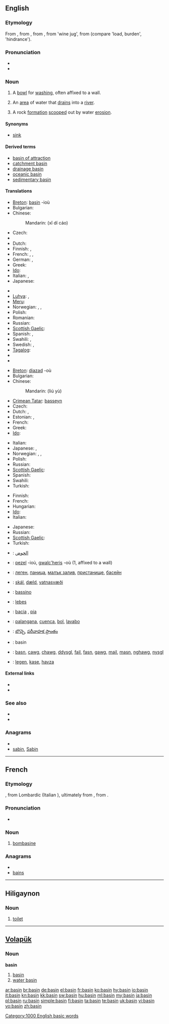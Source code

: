 ==English==

===Etymology===
From {{etyl|enm}} {{term|basin|lang=enm}}, from {{etyl|fro}} {{term|bacin}}, from {{etyl|ML.}} {{term|baccinum}}, from {{etyl|LL.}} {{term|bacca}} 'wine jug', from {{etyl|cel-gau}} (compare {{etyl|cy|-}} {{term|baich}} 'load, burden', {{etyl|ga|-}} {{term|bac}} 'hindrance').

===Pronunciation===
* {{audio|en-us-basin.ogg|Audio (US)}}
* {{rhymes|eɪsən}}

===Noun===
{{en-noun}}

# A [[bowl]] for [[washing]], often affixed to a wall.
# {{geography}} An [[area]] of water that [[drain]]s into a [[river]].
# {{geography}} A rock [[formation]] [[scoop]]ed out by water [[erosion]].

====Synonyms====
* {{sense|bowl}} [[sink]]

====Derived terms====
* [[basin of attraction]]
* [[catchment basin]]
* [[drainage basin]]
* [[oceanic basin]]
* [[sedimentary basin]]

====Translations====
{{trans-top|bowl for washing, often affixed to a wall}}
* [[Breton]]: [[#Breton|basin]] {{f}} -ioù
* Bulgarian: {{t|bg|умивалник}}
* Chinese:
*: Mandarin: {{zh-ts|洗滌槽|洗涤槽}} (xǐ dí cáo)
* Czech: {{t-|cs|umyvadlo|n}}
* {{trreq|Danish}}
* Dutch: {{t+|nl|bassin|n}}
* Finnish: {{t+|fi|amme}}, {{t-|fi|pesuallas}}
* French: {{t+|fr|cuvette|f}}, {{t+|fr|bassine|f}}, {{t+|fr|lavabo|m}}
* German: {{t+|de|Becken|n}},  {{t-|de|Waschbecken|n}}
* Greek: {{t+|el|νιπτήρας|m}}
* [[Ido]]: {{t+|io|baseno|xs=Ido}}
* Italian: {{t+|it|lavandino|m}},  {{t-|it|lavabo|m}}
* Japanese: {{t-|ja|たらい|tr=tarai}}
{{trans-mid}}
* {{trreq|Korean}}
* [[Luhya]]: {{tø|luy|ekarai}},  {{tø|luy|ebeseni}}
* [[Meru]]: {{tø|mer|karai}}
* Norwegian: {{t-|no|servant|m}}, {{t|no|vaskekum|m}}, {{t|no|balje|m}}
* Polish: {{t+|pl|umywalka|f}}
* Romanian: {{t-|ro|chiuvetă|f}}
* Russian: {{t+|ru|таз}}
* [[Scottish Gaelic]]: {{t-|gd|amar|m|xs=Scottish Gaelic}}
* Spanish: {{t-|es|pileta|f}}, {{t+|es|lavamanos|m}}
* Swahili: {{t+|sw|karai|xs=Swahili}},  {{t+|sw|beseni|xs=Swahili}}
* Swedish: {{t|sv|tvättfat|n}}, {{t+|sv|handfat|n}}
* [[Tagalog]]: {{t|tl|palanggana|n|xs=Tagalog}}
* {{trreq|Ukrainian}}
* {{trreq|Vietnamese}}
{{trans-bottom}}

{{trans-top|area of water that drains into a river}}
* [[Breton]]: [[diazad]] {{m}} -où
* Bulgarian: {{t|bg|басейн}}
* Chinese:
*: Mandarin: {{zh-ts|流域|流域}} (liú yù)
* [[Crimean Tatar]]: [[basseyn]]
* Czech: {{t|cs|povodí|n}}
* Dutch: {{t+|nl|stroomgebied|n}}, {{t+|nl|bekken|n}}
* Estonian: {{t|et|valgla}},  {{t|et|valgala}}
* French: {{t+|fr|bassin|m}}
* Greek: {{t+|el|λεκάνη απορροής|f}}
* [[Ido]]: {{t+|io|baseno|xs=Ido}}
{{trans-mid}}
* Italian: {{t+|it|bacino|m}}
* Japanese: {{t|ja|盆地|tr=bonchi}}, {{t|ja|流域|tr=ryūiki}}
* Norwegian: {{t+|no|vann|n}}, {{t+|no|innsjø|n}}, {{t|no|basseng|n}}
* Polish: {{t+|pl|basen|m}}
* Russian: {{t+|ru|бассейн}}
* [[Scottish Gaelic]]: {{t-|gd|amar|m|xs=Scottish Gaelic}}
* Spanish: {{t-|es|cuenca|f}}
* Swahili: {{t+|sw|beseni|xs=Swahili}}
* Turkish: {{t+|tr|havza}}
{{trans-bottom}}

{{trans-top|rock formation scooped out by water erosion}}
* Finnish: {{t+|fi|syvänne}}
* French: {{t+|fr|bassin|m}}
* Hungarian: {{t+|hu|medence}}
* [[Ido]]: {{t+|io|baseno|xs=Ido}}
* Italian: {{t-|it|conca}}
{{trans-mid}}
* Japanese: {{t|ja|入り江|tr=irie}}
* Russian: {{t+|ru|бассейн}}
* [[Scottish Gaelic]]: {{t-|gd|amar|m|xs=Scottish Gaelic}}
* Turkish: {{t+|tr|koy}}
{{trans-bottom}}

{{checktrans-top}}
* {{ttbc|Arabic}}: [[الحوض]]
* {{ttbc|Breton}}: [[pezel]] {{f}} -ioù, [[gwalc'heris]] {{m}} -où (1, affixed to a wall)
* {{ttbc|Bulgarian}}: [[леген]], [[паница]], [[малък залив]], [[пристанище]], [[басейн]]
* {{ttbc|Icelandic}}: [[skál]], [[dæld]], [[vatnasvæði]]
* {{ttbc|Interlingua}}: [[bassino]]
{{trans-mid}}
* {{ttbc|Latin}}: [[lebes]]
* {{ttbc|Portuguese}}: [[bacia]] {{f}}, [[pia]] {{f}}
* {{ttbc|Spanish}}: [[palangana]], [[cuenca]], [[bol]], [[lavabo]]
* {{ttbc|Telugu}}: [[బొచ్చె]], [[పరీవాహక ప్రాంతం]]
* {{ttbc|Volapük}}: basin
* {{ttbc|Welsh}}: [[basn]], [[cawg]], [[chawg]], [[ddysgl]], [[fail]], [[fasn]], [[gawg]], [[mail]], [[masn]], [[nghawg]], [[nysgl]]
* {{ttbc|Turkish}}: [[legen]], [[kase]], [[havza]]
{{trans-bottom}}

====External links====
* {{R:Webster 1913}}
* {{R:Century 1911}}

===See also===
* {{pedialite}}
* {{Wikisource1911Enc Citation|Basin}}

===Anagrams===
* {{alphagram|abins}}
* [[sabin#English|sabin]], [[Sabin#English|Sabin]]

[[Category:1000 English basic words]]

----

==French==

===Etymology===
{{etyl|fro|fr}} {{term|bombasin}}, from Lombardic {{term|bombasina}} (Italian {{term|bambagino}}), ultimately from {{etyl|ML.|fr}} {{term|bambax}}, from {{etyl|grc|fr}} {{term|πάμϐαξ||cotton|lang=grc}}.

===Pronunciation===
* {{IPA|/bazɛ̃/|lang=fr}}

===Noun===
{{fr-noun|m}}

# {{context|textiles|historical}} [[bombasine]]

===Anagrams===
* {{alphagram|abins}}
* [[bains#French|bains]]

----

==Hiligaynon==

===Noun===
{{hil-noun|basín}}

# [[toilet]]

----

==[[Volapük]]==

===Noun===
'''basin'''

# [[basin]]
# [[water basin]]

[[ar:basin]]
[[br:basin]]
[[de:basin]]
[[el:basin]]
[[fr:basin]]
[[ko:basin]]
[[hy:basin]]
[[io:basin]]
[[it:basin]]
[[kn:basin]]
[[kk:basin]]
[[sw:basin]]
[[hu:basin]]
[[ml:basin]]
[[my:basin]]
[[ja:basin]]
[[pl:basin]]
[[ru:basin]]
[[simple:basin]]
[[fi:basin]]
[[ta:basin]]
[[te:basin]]
[[uk:basin]]
[[vi:basin]]
[[vo:basin]]
[[zh:basin]]